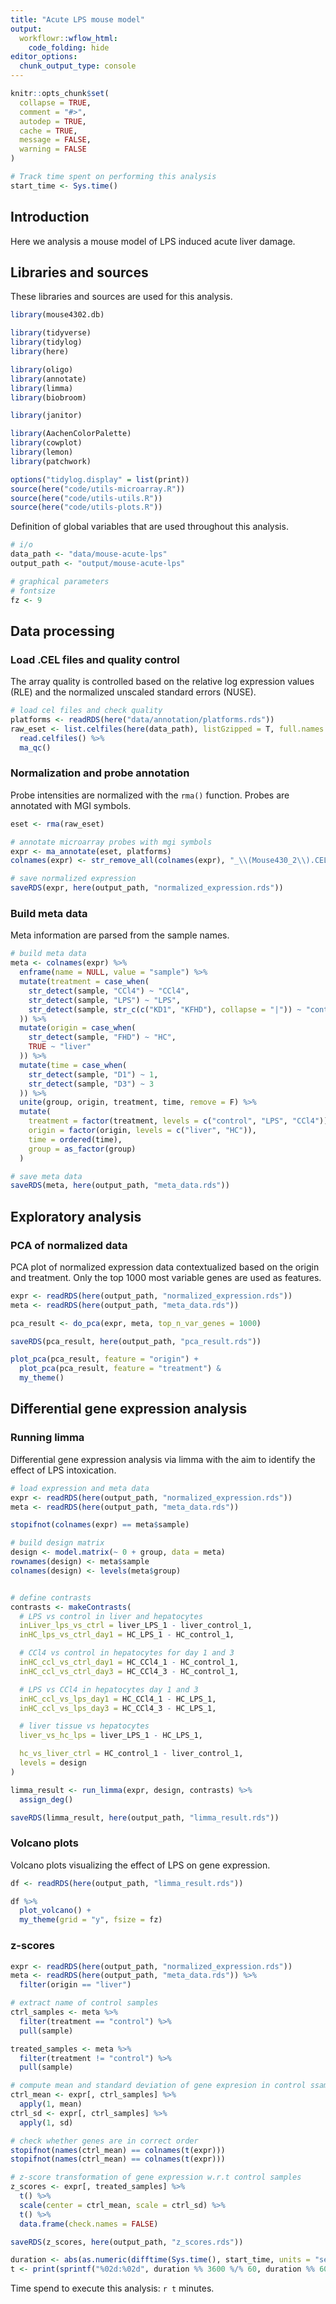```yaml
---
title: "Acute LPS mouse model"
output: 
  workflowr::wflow_html:
    code_folding: hide
editor_options:
  chunk_output_type: console
---
```


```r
knitr::opts_chunk$set(
  collapse = TRUE,
  comment = "#>",
  autodep = TRUE,
  cache = TRUE,
  message = FALSE,
  warning = FALSE
)
```

```r
# Track time spent on performing this analysis
start_time <- Sys.time()
```

## Introduction
Here we analysis a mouse model of LPS induced acute liver damage. 

## Libraries and sources
These libraries and sources are used for this analysis.
```r
library(mouse4302.db)

library(tidyverse)
library(tidylog)
library(here)

library(oligo)
library(annotate)
library(limma)
library(biobroom)

library(janitor)

library(AachenColorPalette)
library(cowplot)
library(lemon)
library(patchwork)

options("tidylog.display" = list(print))
source(here("code/utils-microarray.R"))
source(here("code/utils-utils.R"))
source(here("code/utils-plots.R"))
```

Definition of global variables that are used throughout this analysis.
```r
# i/o
data_path <- "data/mouse-acute-lps"
output_path <- "output/mouse-acute-lps"

# graphical parameters
# fontsize
fz <- 9
```

## Data processing
### Load .CEL files and quality control
The array quality is controlled based on the relative log expression values (RLE) and the normalized unscaled standard errors (NUSE).
```r
# load cel files and check quality
platforms <- readRDS(here("data/annotation/platforms.rds"))
raw_eset <- list.celfiles(here(data_path), listGzipped = T, full.names = T) %>%
  read.celfiles() %>%
  ma_qc()
```

### Normalization and probe annotation
Probe intensities are normalized with the `rma()` function. Probes are annotated with MGI symbols.
```r
eset <- rma(raw_eset)

# annotate microarray probes with mgi symbols
expr <- ma_annotate(eset, platforms)
colnames(expr) <- str_remove_all(colnames(expr), "_\\(Mouse430_2\\).CEL")

# save normalized expression
saveRDS(expr, here(output_path, "normalized_expression.rds"))
```

### Build meta data
Meta information are parsed from the sample names.
```r
# build meta data
meta <- colnames(expr) %>%
  enframe(name = NULL, value = "sample") %>%
  mutate(treatment = case_when(
    str_detect(sample, "CCl4") ~ "CCl4",
    str_detect(sample, "LPS") ~ "LPS",
    str_detect(sample, str_c(c("KD1", "KFHD"), collapse = "|")) ~ "control"
  )) %>%
  mutate(origin = case_when(
    str_detect(sample, "FHD") ~ "HC",
    TRUE ~ "liver"
  )) %>%
  mutate(time = case_when(
    str_detect(sample, "D1") ~ 1,
    str_detect(sample, "D3") ~ 3
  )) %>%
  unite(group, origin, treatment, time, remove = F) %>%
  mutate(
    treatment = factor(treatment, levels = c("control", "LPS", "CCl4")),
    origin = factor(origin, levels = c("liver", "HC")),
    time = ordered(time),
    group = as_factor(group)
  )

# save meta data
saveRDS(meta, here(output_path, "meta_data.rds"))
```

## Exploratory analysis
### PCA of normalized data
PCA plot of normalized expression data contextualized based on the origin and treatment. Only the top 1000 most variable genes are used as features.
```r
expr <- readRDS(here(output_path, "normalized_expression.rds"))
meta <- readRDS(here(output_path, "meta_data.rds"))

pca_result <- do_pca(expr, meta, top_n_var_genes = 1000)

saveRDS(pca_result, here(output_path, "pca_result.rds"))

plot_pca(pca_result, feature = "origin") +
  plot_pca(pca_result, feature = "treatment") &
  my_theme()
```

## Differential gene expression analysis
### Running limma
Differential gene expression analysis via limma with the aim to identify the effect of LPS intoxication.
```r
# load expression and meta data
expr <- readRDS(here(output_path, "normalized_expression.rds"))
meta <- readRDS(here(output_path, "meta_data.rds"))

stopifnot(colnames(expr) == meta$sample)

# build design matrix
design <- model.matrix(~ 0 + group, data = meta)
rownames(design) <- meta$sample
colnames(design) <- levels(meta$group)


# define contrasts
contrasts <- makeContrasts(
  # LPS vs control in liver and hepatocytes
  inLiver_lps_vs_ctrl = liver_LPS_1 - liver_control_1,
  inHC_lps_vs_ctrl_day1 = HC_LPS_1 - HC_control_1,

  # CCl4 vs control in hepatocytes for day 1 and 3
  inHC_ccl_vs_ctrl_day1 = HC_CCl4_1 - HC_control_1,
  inHC_ccl_vs_ctrl_day3 = HC_CCl4_3 - HC_control_1,

  # LPS vs CCl4 in hepatocytes day 1 and 3
  inHC_ccl_vs_lps_day1 = HC_CCl4_1 - HC_LPS_1,
  inHC_ccl_vs_lps_day3 = HC_CCl4_3 - HC_LPS_1,

  # liver tissue vs hepatocytes
  liver_vs_hc_lps = liver_LPS_1 - HC_LPS_1,

  hc_vs_liver_ctrl = HC_control_1 - liver_control_1,
  levels = design
)

limma_result <- run_limma(expr, design, contrasts) %>%
  assign_deg()

saveRDS(limma_result, here(output_path, "limma_result.rds"))
```

### Volcano plots
Volcano plots visualizing the effect of LPS on gene expression.
```r
df <- readRDS(here(output_path, "limma_result.rds"))

df %>%
  plot_volcano() +
  my_theme(grid = "y", fsize = fz)
```

### z-scores
```r
expr <- readRDS(here(output_path, "normalized_expression.rds"))
meta <- readRDS(here(output_path, "meta_data.rds")) %>%
  filter(origin == "liver")

# extract name of control samples
ctrl_samples <- meta %>%
  filter(treatment == "control") %>%
  pull(sample)

treated_samples <- meta %>%
  filter(treatment != "control") %>%
  pull(sample)

# compute mean and standard deviation of gene expresion in control ssample
ctrl_mean <- expr[, ctrl_samples] %>%
  apply(1, mean)
ctrl_sd <- expr[, ctrl_samples] %>%
  apply(1, sd)

# check whether genes are in correct order
stopifnot(names(ctrl_mean) == colnames(t(expr)))
stopifnot(names(ctrl_mean) == colnames(t(expr)))

# z-score transformation of gene expression w.r.t control samples
z_scores <- expr[, treated_samples] %>%
  t() %>%
  scale(center = ctrl_mean, scale = ctrl_sd) %>%
  t() %>%
  data.frame(check.names = FALSE)

saveRDS(z_scores, here(output_path, "z_scores.rds"))
```

```r
duration <- abs(as.numeric(difftime(Sys.time(), start_time, units = "secs")))
t <- print(sprintf("%02d:%02d", duration %% 3600 %/% 60, duration %% 60 %/% 1))
```
Time spend to execute this analysis: `r t` minutes.
